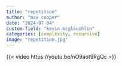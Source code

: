 ```yaml
---
title: "repetition"
author: "max cooper"
date: "2024-07-04"
custom-field: "kevin mcglouchlin"
categories: [complexity, recursive]
image: "repetition.jpg"
---
```


{{< video https://youtu.be/nO9aot9RgQc >}}